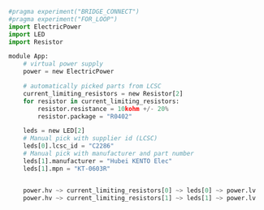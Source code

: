 
```python
#pragma experiment("BRIDGE_CONNECT")
#pragma experiment("FOR_LOOP")
import ElectricPower
import LED
import Resistor

module App:
    # virtual power supply
    power = new ElectricPower

    # automatically picked parts from LCSC
    current_limiting_resistors = new Resistor[2]
    for resistor in current_limiting_resistors:
        resistor.resistance = 10kohm +/- 20%
        resistor.package = "R0402"

    leds = new LED[2]
    # Manual pick with supplier id (LCSC)
    leds[0].lcsc_id = "C2286"
    # Manual pick with manufacturer and part number
    leds[1].manufacturer = "Hubei KENTO Elec"
    leds[1].mpn = "KT-0603R"


    power.hv ~> current_limiting_resistors[0] ~> leds[0] ~> power.lv  
    power.hv ~> current_limiting_resistors[1] ~> leds[1] ~> power.lv


```
